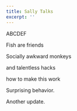 ```yaml
---
title: Sally Talks
excerpt: ''
---
```


ABCDEF

Fish are friends

Socially awkward monkeys

and talentless hacks

how to make this work

Surprising behavior.

Another update.
